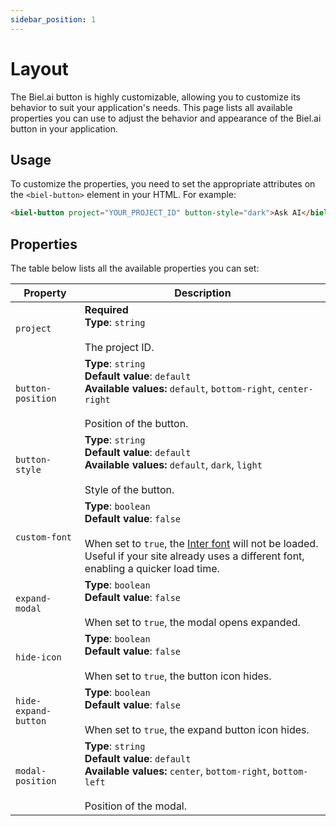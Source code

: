 ```yaml
---
sidebar_position: 1
---
```


# Layout

The Biel.ai button is highly customizable, allowing you to customize its behavior to suit your application's needs.
This page lists all available properties you can use to adjust the behavior and appearance of the Biel.ai button in your application.

## Usage

To customize the properties, you need to set the appropriate attributes on the `<biel-button>` element in your HTML. For example:

```html
<biel-button project="YOUR_PROJECT_ID" button-style="dark">Ask AI</biel-button>
```

## Properties

The table below lists all the available properties you can set:

| Property               | Description                                                                                   |
|------------------------|-----------------------------------------------------------------------------------------------|
| `project`              | **Required**<br />**Type**: `string`<br /><br />The project ID.         |
| `button-position`      | **Type**: `string`<br />**Default value**: `default`<br />**Available values:** `default`, `bottom-right`, `center-right`<br /><br />Position of the button.|
| `button-style`         | **Type**: `string`<br />**Default value**: `default`<br />**Available values:** `default`, `dark`, `light`<br /><br />Style of the button.|
| `custom-font`          | **Type**: `boolean`<br />**Default value**: `false`<br /><br />When set to `true`, the [Inter font](https://fonts.google.com/specimen/Inter) will not be loaded. Useful if your site already uses a different font, enabling a quicker load time.|
| `expand-modal`         | **Type**: `boolean`<br />**Default value**: `false`<br /><br />When set to `true`, the modal opens expanded. |
| `hide-icon`            | **Type**: `boolean`<br />**Default value**: `false`<br /><br />When set to `true`, the button icon hides. |
| `hide-expand-button`   | **Type**: `boolean`<br />**Default value**: `false`<br /><br />When set to `true`, the expand button icon hides. |
| `modal-position`       | **Type**: `string`<br />**Default value**: `default`<br />**Available values:** `center`, `bottom-right`, `bottom-left`<br /><br />Position of the modal.|
